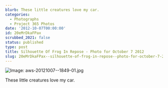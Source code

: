 ```yaml
---
blurb: These little creatures love my car.
categories:
  - Photographs
  - Project 365 Photos
date: '2012-10-07T00:00:00'
id: 20eMrDkaFPax
scrubbed_2021: false
status: published
type: post
title: Silhouette Of Frog In Repose - Photo for October 7 2012
slug: 20eMrDkaFPax--silhouette-of-frog-in-repose--photo-for-october-7-2012
---
```


![Image: aws-20121007--1849-01.jpg](/aws-20121007--1849-01.jpg)

These little creatures love my car.
